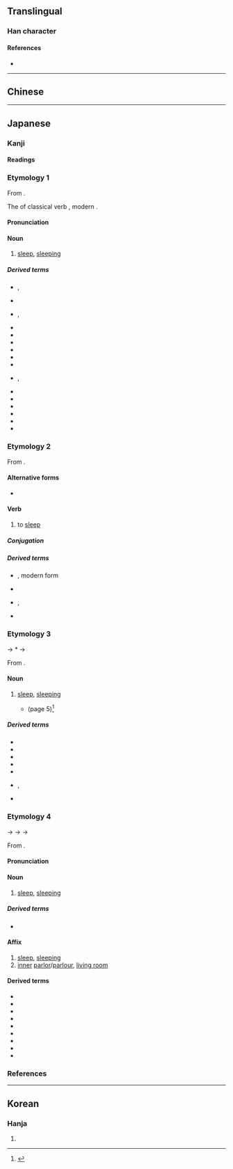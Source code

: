 {{also|寢}}
{{character info/new}}
==Translingual==

===Han character===
{{Han char|rn=40|rad=宀|as=10|sn=13|four=|canj=JLME|ids=⿱宀⿰丬𠬶}}

====References====
* {{Han ref|kx=0290.121|dkj=07278|dj=0574.160|hdz=20946.070|uh=5BDD|ud=23517}}

----

==Chinese==
{{zh-see|寢|sv}}

----

==Japanese==

===Kanji===
{{ja-kanji forms|寝|寢}}
{{ja-kanji|grade=c|rs=宀10|kyu=寢}}

====Readings====
{{ja-readings
|goon=しん
|kanon=しん
|kun=ね-る, ね-かす, みたまや-, や-める
}}

===Etymology 1===
{{ja-kanjitab|yomi=k|ね}}
From {{inh|ja|ojp|sort=ね|-}}.

The {{m|ja|連用形|tr=ren'yōkei||stem or continuative form}} of classical verb {{m|ja|寝|tr=nu|pos=see below}}, modern {{m|ja|寝る|tr=neru||to [[sleep]]}}.

====Pronunciation====
{{ja-pron|y=k|ね|acc=0|acc_ref=DJR}}

====Noun====
{{ja-noun|kyu=寢|ね}}

# [[sleep#Noun|sleep]], [[sleeping#Noun|sleeping]]
#: {{syn|ja|睡眠|tr1=suimin|眠り|tr2=nemuri}}

=====Derived terms=====
{{der-top4}}
* {{ja-r|寝かす|ねかす}}, {{ja-r|寝かせる|ねかせる}}
* {{ja-r|寝さす|ねさす}}
* {{ja-r|寝す|ねす}}, {{ja-r|寝せる|ねせる}}
* {{ja-r|塒|ねぐら|[[roost]]}}
* {{ja-r|寝相|ねぞう}}
* {{ja-r|寝%床|ね%どこ}}
* {{ja-r|寝%所|ね%どこ}}
* {{ja-r|寝%所|ね%どころ}}
* {{ja-r|寝坊|ねぼう}}
* {{ja-r|寝%技|ね%わざ|rom=-}}, {{ja-r|寝%業|ね%わざ}}
* {{ja-r|朝%寝|あさ%ね}}
* {{ja-r|転%寝|うたた%ね}}
* {{ja-r|転%寝|ごろ%ね}}
* {{ja-r|空%寝|そら%ね}}
* {{ja-r|早%寝|はや%ね}}
* {{ja-r|昼%寝|ひる%ね}}
{{der-bottom}}

===Etymology 2===
{{ja-kanjitab|yomi=k|ぬ}}

From {{inh|ja|ojp|-}}.

====Alternative forms====
* {{ja-l|寐}}

====Verb====
{{ja-verb|tr=intrans|type=shimo ni|kyu=寢|ぬ}}

# {{lb|ja|sort=ぬ|archaic}} to [[sleep]]

=====Conjugation=====
{{ja-conj-bungo||2d-n|sik=寝}}

=====Derived terms=====
{{top2}}
* {{ja-r|寝る|ねる}}, modern form
* {{ja-r|寝覚め|ねざめ}}
* {{ja-r|不寝の番|ねず の ばん}}, {{ja-r|不寝番|ねずばん}}
* {{ja-r|寝ぬ|いぬ}}
{{der-bottom}}

===Etymology 3===
{{ja-kanjitab|yomi=i|い}}
{{IPAfont|⟨i<sub>1</sub>⟩}} → *{{IPAchar|/ji/}} → {{IPAchar|/i/}}

From {{inh|ja|ojp|-}}.

====Noun====
{{ja-noun|kyu=寢|い}}

# {{lb|ja|obsolete}} [[sleep#Noun|sleep]], [[sleeping#Noun|sleeping]]
#* {{RQ:Taketori}} (page 5)<ref>{{cite-book|last=Horiuchi|first=Hideaki|coauthors=Ken Akiyama|title=[[w:Taketori Monogatari|Taketori Monogatari]], [[w:Ise Monogatari|Ise Monogatari]]|publisher=[[w:Iwanami Shoten Publishing|Iwanami Shoten]]|date=1997|location=Tōkyō|isbn=4-00-240017-4}}</ref>
#*: {{ja-usex|そのあたりの垣にも、家の門にも、をる人だにたはやすく見るまじき物を、夜るはやすき'''寝'''も寝ず、闇の夜に出て、穴をくじり、[[垣間見る|かひ間見]]、まどひあへり。|その あたり の かき に も、いへ の もん に も、をる ひと だに たはやすく みる まじき もの を、よる はやすき '''い''' も ねず、やみ の よ に いでて、あな を くじり、かひまみ、まどひあへり。|rom=Sono atari no kaki ni mo, ie no mon ni mo, oru hito dani tawayasuku miru majiki mono o, yoru{{sic}} hayasuki '''i''' mo nezu, yami no yo ni idete{{sic}}, ana o kujiri, kai{{sic}}mami, madoiaeri.}}

=====Derived terms=====
{{der-top3}}
* {{ja-r|寝%穢い|い%ぎたない}}
* {{ja-r|寝ぬ|いぬ}}
* {{ja-r|夢|ゆめ}}
* {{ja-r|安%寝|やさ%い}}
* {{ja-r|朝%寝|あさ%い}}
* {{ja-r|長%寝|なが%い|rom=-}}, {{ja-r|長%眠|なが%い}}
* {{ja-r|夜寝|よい}}
{{der-bottom}}

===Etymology 4===
{{ja-kanjitab|しん|yomi=o}}
{{IPAchar|/sim/}} → {{IPAchar|/simʉ/}} → {{IPAchar|/ɕimʉ/}} → {{IPAchar|/ɕiɴ/}}

From {{der|ja|ltc|sort=しん}|-}} {{ltc-l|寢}}.

====Pronunciation====
{{ja-pron|yomi=o|しん|acc=1|acc_ref=DJR,NHK}}

====Noun====
{{ja-noun|kyu=寢|しん}}

# [[sleep#Noun|sleep]], [[sleeping#Noun|sleeping]]

=====Derived terms=====
* {{ja-r|不寝番|ふしんばん}}

====Affix====
{{ja-pos|affix|kyu=寢|しん}}

# [[sleep]], [[sleeping]]
# [[inner]] [[parlor]]/[[parlour]], [[living room]]

====Derived terms====
{{der-top3}}
* {{ja-r|寝具|しんぐ}}
* {{ja-r|寝%室|しん%しつ}}
* {{ja-r|寝所|しんじょ}}
* {{ja-r|寝%食|しん%しょく}}
* {{ja-r|寝%台|しん%だい}}
* {{ja-r|寝殿|しんでん}}
* {{ja-r|就寝|しゅうしん}}
* {{ja-r|正%寝|せい%しん}}
* {{ja-r|昼寝|ちゅうしん}}
{{der-bottom}}

===References===
<references/>

----

==Korean==

===Hanja===
{{ko-hanja|hangeul=침|rv=chim|mr=ch'im}}

# {{defn|lang=ko|sort=宀10}}